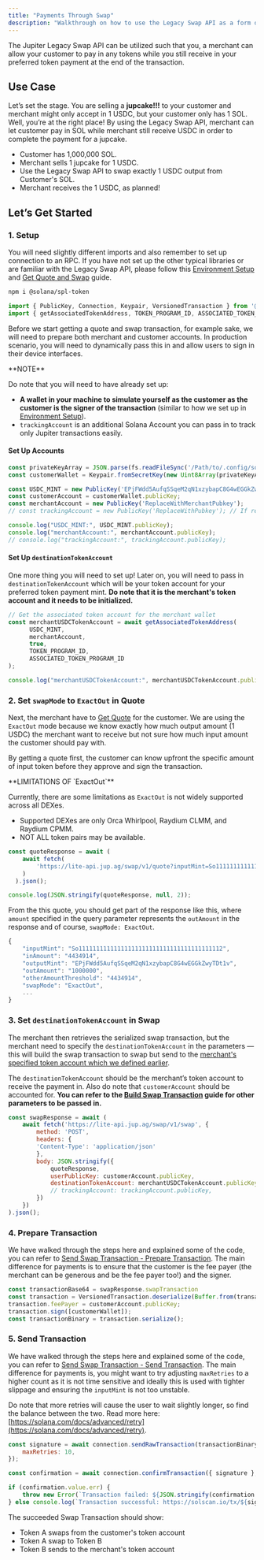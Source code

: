 ```yaml
---
title: "Payments Through Swap"
description: "Walkthrough on how to use the Legacy Swap API as a form of payment method."
---
```


The Jupiter Legacy Swap API can be utilized such that you, a merchant can allow your customer to pay in any tokens while you still receive in your preferred token payment at the end of the transaction.

## Use Case

Let’s set the stage. You are selling a **jupcake!!!** to your customer and merchant might only accept in 1 USDC, but your customer only has 1 SOL. Well, you’re at the right place! By using the Legacy Swap API, merchant can let customer pay in SOL while merchant still receive USDC in order to complete the payment for a jupcake.

* Customer has 1,000,000 SOL.
* Merchant sells 1 jupcake for 1 USDC.
* Use the Legacy Swap API to swap exactly 1 USDC output from Customer's SOL.
* Merchant receives the 1 USDC, as planned!

## Let’s Get Started

### 1. Setup

You will need slightly different imports and also remember to set up connection to an RPC. If you have not set up the other typical libraries or are familiar with the Legacy Swap API, please follow this [Environment Setup](/get-started/environment-setup) and [Get Quote and Swap](/docs/swap/get-quote) guide.

```bash
npm i @solana/spl-token
```

```js
import { PublicKey, Connection, Keypair, VersionedTransaction } from '@solana/web3.js';
import { getAssociatedTokenAddress, TOKEN_PROGRAM_ID, ASSOCIATED_TOKEN_PROGRAM_ID } from '@solana/spl-token';
```

Before we start getting a quote and swap transaction, for example sake, we will need to prepare both merchant and customer accounts. In production scenario, you will need to dynamically pass this in and allow users to sign in their device interfaces.

<Info>
  **NOTE**

  Do note that you will need to have already set up:

  * **A wallet in your machine to simulate yourself as the customer as the customer is the signer of the transaction** (similar to how we set up in [Environment Setup](/get-started/environment-setup)).
  * `trackingAccount` is an additional Solana Account you can pass in to track only Jupiter transactions easily.
</Info>

#### Set Up Accounts

```js
const privateKeyArray = JSON.parse(fs.readFileSync('/Path/to/.config/solana/id.json', 'utf8').trim());
const customerWallet = Keypair.fromSecretKey(new Uint8Array(privateKeyArray));

const USDC_MINT = new PublicKey('EPjFWdd5AufqSSqeM2qN1xzybapC8G4wEGGkZwyTDt1v'); // Your preferred token payment
const customerAccount = customerWallet.publicKey;
const merchantAccount = new PublicKey('ReplaceWithMerchantPubkey');
// const trackingAccount = new PublicKey('ReplaceWithPubkey'); // If required

console.log("USDC_MINT:", USDC_MINT.publicKey);
console.log("merchantAccount:", merchantAccount.publicKey);
// console.log("trackingAccount:", trackingAccount.publicKey);
```

#### Set Up `destinationTokenAccount`

One more thing you will need to set up! Later on, you will need to pass in `destinationTokenAccount` which will be your token account for your preferred token payment mint. **Do note that it is the merchant's token account and it needs to be initialized.**

```js
// Get the associated token account for the merchant wallet
const merchantUSDCTokenAccount = await getAssociatedTokenAddress(
	  USDC_MINT,
	  merchantAccount,
	  true,
	  TOKEN_PROGRAM_ID,
	  ASSOCIATED_TOKEN_PROGRAM_ID
);

console.log("merchantUSDCTokenAccount:", merchantUSDCTokenAccount.publicKey);
```

### 2. Set `swapMode` to `ExactOut` in Quote

Next, the merchant have to [Get Quote](/docs/swap/get-quote) for the customer. We are using the `ExactOut` mode because we know exactly how much output amount (1 USDC) the merchant want to receive but not sure how much input amount the customer should pay with.

By getting a quote first, the customer can know upfront the specific amount of input token before they approve and sign the transaction.

<Warning>
  **LIMITATIONS OF `ExactOut`**

  Currently, there are some limitations as `ExactOut` is not widely supported across all DEXes.

  * Supported DEXes are only Orca Whirlpool, Raydium CLMM, and Raydium CPMM.
  * NOT ALL token pairs may be available.
</Warning>

```js
const quoteResponse = await (
    await fetch(
        'https://lite-api.jup.ag/swap/v1/quote?inputMint=So11111111111111111111111111111111111111112&outputMint=EPjFWdd5AufqSSqeM2qN1xzybapC8G4wEGGkZwyTDt1v&amount=100000&slippageBps=50&restrictIntermediateTokens=true&swapMode=ExactOut'
    )
  ).json();

console.log(JSON.stringify(quoteResponse, null, 2));
```

From the this quote, you should get part of the response like this, where `amount` specified in the query parameter represents the `outAmount` in the response and of course, `swapMode: ExactOut`.

```js
{
    "inputMint": "So11111111111111111111111111111111111111112",
    "inAmount": "4434914",
    "outputMint": "EPjFWdd5AufqSSqeM2qN1xzybapC8G4wEGGkZwyTDt1v",
    "outAmount": "1000000",
    "otherAmountThreshold": "4434914",
    "swapMode": "ExactOut",
    ...
}
```

### 3. Set `destinationTokenAccount` in Swap

The merchant then retrieves the serialized swap transaction, but the merchant need to specify the `destinationTokenAccount` in the parameters — this will build the swap transaction to swap but send to the [merchant's specified token account which we defined earlier](#set-up-destinationtokenaccount).

The `destinationTokenAccount` should be the merchant’s token account to receive the payment in. Also do note that `customerAccount` should be accounted for. **You can refer to the [Build Swap Transaction](/docs/swap/build-swap-transaction) guide for other parameters to be passed in.**

```js
const swapResponse = await (
    await fetch('https://lite-api.jup.ag/swap/v1/swap', {
        method: 'POST',
        headers: {
        'Content-Type': 'application/json'
        },
        body: JSON.stringify({
            quoteResponse,
            userPublicKey: customerAccount.publicKey,
            destinationTokenAccount: merchantUSDCTokenAccount.publicKey,
            // trackingAccount: trackingAccount.publicKey,
        })
    })
).json();
```

### 4. Prepare Transaction

We have walked through the steps here and explained some of the code, you can refer to [Send Swap Transaction - Prepare Transaction](/docs/swap/send-swap-transaction#prepare-transaction). The main difference for payments is to ensure that the customer is the fee payer (the merchant can be generous and be the fee payer too!) and the signer.

```js
const transactionBase64 = swapResponse.swapTransaction
const transaction = VersionedTransaction.deserialize(Buffer.from(transactionBase64, 'base64'));
transaction.feePayer = customerAccount.publicKey;
transaction.sign([customerWallet]);
const transactionBinary = transaction.serialize();
```

### 5. Send Transaction

We have walked through the steps here and explained some of the code, you can refer to [Send Swap Transaction - Send Transaction](/docs/swap/send-swap-transaction#send-transaction). The main difference for payments is, you might want to try adjusting `maxRetries` to a higher count as it is not time sensitive and ideally this is used with tighter slippage and ensuring the `inputMint` is not too unstable.

Do note that more retries will cause the user to wait slightly longer, so find the balance between the two. Read more here: [https://solana.com/docs/advanced/retry](https://solana.com/docs/advanced/retry).

```js
const signature = await connection.sendRawTransaction(transactionBinary, {
    maxRetries: 10,
});

const confirmation = await connection.confirmTransaction({ signature }, "finalized");

if (confirmation.value.err) {
    throw new Error(`Transaction failed: ${JSON.stringify(confirmation.value.err)}\nhttps://solscan.io/${signature}/`);
} else console.log(`Transaction successful: https://solscan.io/tx/${signature}/`);
```

The succeeded Swap Transaction should show:

* Token A swaps from the customer's token account
* Token A swap to Token B
* Token B sends to the merchant's token account

<Card title="If transactions are not landing well, you can refer to this section." href="/docs/swap-api/send-swap-transaction#oh-transaction-not-landing" icon="money-bill" horizontal/>








